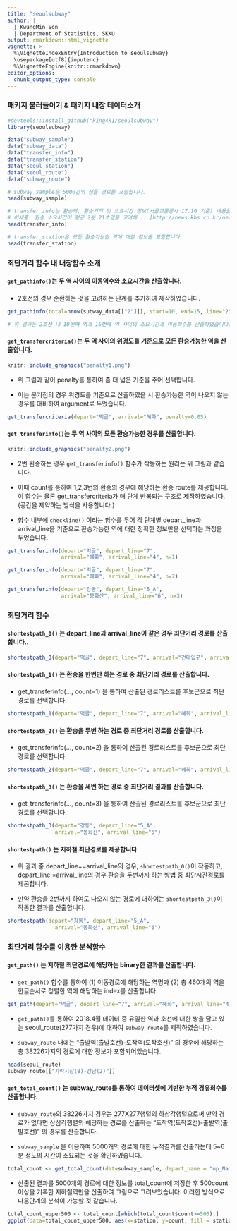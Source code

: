 ```yaml
---
title: "seoulsubway"
author: |
  | KwangMin Son
  | Department of Statistics, SKKU
output: rmarkdown::html_vignette
vignette: >
  %\VignetteIndexEntry{Introduction to seoulsubway}
  \usepackage[utf8]{inputenc}
  %\VignetteEngine{knitr::rmarkdown}
editor_options: 
  chunk_output_type: console
---
```


### 패키지 불러들이기 & 패키지 내장 데이터소개
```r
#devtools::install_github("king4k1/seoulsubway")
library(seoulsubway)

data("subway_sample")
data("subway_data")
data("transfer_info")
data("transfer_station")
data("seoul_station")
data("seoul_route")
data("subway_route")

# subway_sample은 5000건의 샘플 경로를 포함합니다.
head(subway_sample)

# transfer_info는 환승역, 환승거리 및 소요시간 정보(서울교통공사 17.10 기준) 내용을 포함합니다. 이때 제공되지 않는 정보에 대하여 평균 환승시간 2.35(2분 21초) 입력하였습니다.
# 이세중. 환승 소요시간이 평균 2분 21초임을 고려해... [http://news.kbs.co.kr/news/view.do?ncd=3501669]
head(transfer_info)

# transfer_station은 모든 환승가능한 역에 대한 정보를 포함합니다.
head(transfer_station)
```


### 최단거리 함수 내 내장함수 소개

#### `get_pathinfo()`는 두 역 사이의 이동역수와 소요시간을 산출합니다. 

* 2호선의 경우 순환하는 것을 고려하는 단계를 추가하여 제작하였습니다.

```r
get_pathinfo(total=nrow(subway_data[["2"]]), start=10, end=15, line="2")

# 위 결과는 2호선 내 10번째 역과 15번째 역 사이의 소요시간과 이동회수를 산출하였습니다.
```

#### `get_transfercriteria()`는 두 역 사이의 위경도를 기준으로 모든 환승가능한 역을 산출합니다. 

```r
knitr::include_graphics("penalty1.png")
```

* 위 그림과 같이 penalty를 통하여 좀 더 넓은 기준을 주어 선택합니다.

* 이는 분기점의 경우 위경도를 기준으로 산출하였을 시 환승가능한 역이 나오지 않는 경우를 대비하여 argument로 두었습니다.

```r
get_transfercriteria(depart="먹골", arrival="혜화", penalty=0.05)
```

#### `get_transferinfo()`는 두 역 사이의 모든 환승가능한 경우를 산출합니다.

```r
knitr::include_graphics("penalty2.png")
```

* 2번 환승하는 경우 `get_transferinfo()` 함수가 작동하는 원리는 위 그림과 같습니다.

* 이때 count를 통하여 1,2,3번의 환승의 경우에 해당하는 환승 route를 제공합니다. 이 함수는 물론 get_transfercriteria가 매 단계 반복되는 구조로 제작하였습니다.(공간을 제약하는 방식을 사용합니다.)

* 함수 내부에 `checkline()` 이라는 함수를 두어 각 단계별 depart_line과 arrival_line을 기준으로 환승가능한 역에 대한 정확한 정보만을 선택하는 과정을 두었습니다.

```r
get_transferinfo(depart="먹골", depart_line="7", 
                 arrival="혜화", arrival_line="4", n=1)

get_transferinfo(depart="먹골", depart_line="7", 
                 arrival="혜화", arrival_line="4", n=2)

get_transferinfo(depart="강동", depart_line="5_A", 
                 arrival="봉화산", arrival_line="6", n=3)
```


### 최단거리 함수 

#### `shortestpath_0()` 는 depart_line과 arrival_line이 같은 경우 최단거리 경로를 산출합니다..

```r
shortestpath_0(depart="먹골", depart_line="7", arrival="건대입구", arrival_line="7")
```


#### `shortestpath_1()` 는 환승을 한번만 하는 경로 중 최단거리 경로를 산출합니다.

* get_transferinfo(..., count=1) 을 통하여 산출된 경로리스트를 후보군으로 최단경로를 선택합니다.

```r
shortestpath_1(depart="먹골", depart_line="7", arrival="혜화", arrival_line="4")
```


#### `shortestpath_2()` 는 환승을 두번 하는 경로 중 최단거리 경로를 산출합니다.

* get_transferinfo(..., count=2) 을 통하여 산출된 경로리스트를 후보군으로 최단경로를 선택합니다.

```r
shortestpath_2(depart="먹골", depart_line="7", arrival="혜화", arrival_line="4")
```


#### `shortestpath_3()` 는 환승을 세번 하는 경로 중 최단거리 결과를 산출합니다.

* get_transferinfo(..., count=3) 을 통하여 산출된 경로리스트를 후보군으로 최단경로를 선택합니다.

```r
shortestpath_3(depart="강동", depart_line="5_A", 
               arrival="봉화산", arrival_line="6")
```


#### `shortestpath()` 는 지하철 최단경로를 제공합니다.

* 위 결과 중 depart_line==arrival_line의 경우, `shortestpath_0()`이 작동하고, depart_line!=arrival_line의 경우 환승을 두번까지 하는 방법 중 최단시간경로를 제공합니다.

* 만약 환승을 2번까지 하여도 나오지 않는 경로에 대하여는 `shortestpath_3()`이 작동한 결과를 산출합니다.

```r
shortestpath(depart="강동", depart_line="5_A", 
               arrival="봉화산", arrival_line="6")
```

### 최단거리 함수를 이용한 분석함수

#### `get_path()` 는 지하철 최단경로에 해당하는 binary한 결과를 산출합니다.

* `get_path()` 함수를 통하여 (1) 이동경로에 해당하는 역명과 (2) 총 460개의 역을 한글순서로 정렬한 역에 해당하는 index를 산출합니다.
```r
get_path(depart="먹골", depart_line="7", arrival="혜화", arrival_line="4")
```

* `get_path()`를 통하여 2018.4월 데이터 중 유일한 역과 호선에 대한 쌍을 담고 있는 seoul_route(277가지 경우)에 대하여 `subway_route`를 제작하였습니다.

* `subway_route` 내에는 "출발역(출발호선)-도착역(도착호선)" 의 경우에 해당하는 총 38226가지의 경로에 대한 정보가 포함되어있습니다.

```r
head(seoul_route)
subway_route[["가락시장(8)-강남(2)"]]
```


#### `get_total_count()` 는 subway_route를 통하여 데이터셋에 기반한 누적 경유회수를 산출합니다.

* `subway_route`의 38226가지 경우는 277X277행렬의 하삼각행렬으로써 만약 경로가 없다면 상삼각행렬의 해당하는 경로를 산출하는 "도착역(도착호선)-출발역(출발호선)" 의 경우를 산출합니다.

* `subway_sample` 을 이용하여 5000개의 경로에 대한 누적결과를 산출하는데 5~6분 정도의 시간이 소요되는 것을 확인하였습니다. 

```r
total_count <- get_total_count(dat=subway_sample, depart_name = "up_Name", depart_line_name = "up_Line", arrival_name = "down_Name", arrival_line_name = "down_Line")

```

* 산출된 결과를 5000개의 경로에 대한 정보를 total_count에 저장한 후 500count 이상을 기록한 지하철역만을 산출하여 그림으로 그려보았습니다. 이러한 방식으로 다음단계의 분석이 가능할 것 같습니다.

```r
total_count_upper500 <- total_count[which(total_count$count>=500),]
ggplot(data=total_count_upper500, aes(x=station, y=count, fill = station)) + geom_bar(stat="identity") +  theme(axis.text.x=element_text(angle=90, face="bold")) + theme(legend.position="none")
```
